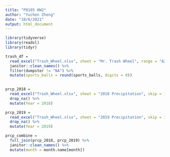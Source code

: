 ```yaml
---
title: "P8105 HW2"
author: "Yuchen Zheng"
date: "10/6/2021"
output: html_document
---
```



```r
library(tidyverse)
library(readxl)
library(tidyr)
```


```r
trash_df = 
  read_excel("Trash_Wheel.xlsx", sheet = "Mr. Trash Wheel", range = "A2:N535") %>%
  janitor::clean_names() %>%
  filter(dumpster != "NA") %>%
  mutate(sports_balls = round(sports_balls, digits = 0))
      
```

```r
prcp_2018 = 
  read_excel("Trash_Wheel.xlsx", sheet = "2018 Precipitation", skip = 1) %>%
  drop_na() %>%
  mutate(Year = 2018)
```

```r
prcp_2019 = 
  read_excel("Trash_Wheel.xlsx", sheet = "2019 Precipitation", skip = 1) %>%
  drop_na() %>%
  mutate(Year = 2019)
```

```r
prcp_combine = 
  full_join(prcp_2018, prcp_2019) %>%
  janitor::clean_names() %>%
  mutate(month = month.name[month])

```

